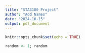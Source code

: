```yaml
---
title: "STA3180 Project"
author: "Add Names"
date: "2024-10-15"
output: pdf_document
---
```


```r
knitr::opts_chunk$set(echo = TRUE)
```

```r
random <- 1; random
```